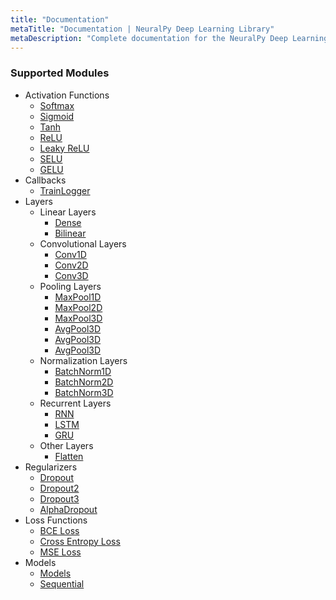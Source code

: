 ```yaml
---
title: "Documentation"
metaTitle: "Documentation | NeuralPy Deep Learning Library"
metaDescription: "Complete documentation for the NeuralPy Deep Learning Library"
---
```


### Supported Modules

- Activation Functions
  - [Softmax](/docs/activation-functions/softmax)
  - [Sigmoid](/docs/activation-functions/sigmoid)
  - [Tanh](/docs/activation-functions/tanh)
  - [ReLU](/docs/activation-functions/relu)
  - [Leaky ReLU](/docs/activation-functions/leaky-relu)
  - [SELU](/docs/activation-functions/selu)
  - [GELU](/docs/activation-functions/gelu)
- Callbacks
  - [TrainLogger](/docs/callbacks/train-logger)
- Layers
  - Linear Layers
    - [Dense](/docs/layers/linear/dense)
    - [Bilinear](/docs/layers/linear/bilinear)
  - Convolutional Layers
    - [Conv1D](/docs/layers/convolutional/conv1d)
    - [Conv2D](/docs/layers/convolutional/conv2d)
    - [Conv3D](/docs/layers/convolutional/conv3d)
  - Pooling Layers
    - [MaxPool1D](/docs/layers/pooling/maxpool1d)
    - [MaxPool2D](/docs/layers/pooling/maxpool2d)
    - [MaxPool3D](/docs/layers/pooling/maxpool3d)
    - [AvgPool3D](/docs/layers/pooling/avgpool3d)
    - [AvgPool3D](/docs/layers/pooling/avgpool3d)
    - [AvgPool3D](/docs/layers/pooling/avgpool3d)
  - Normalization Layers
    - [BatchNorm1D](/docs/layers/normalization/batchnorm1d)
    - [BatchNorm2D](/docs/layers/normalization/batchnorm2d)
    - [BatchNorm3D](/docs/layers/normalization/batchnorm3d)
  - Recurrent Layers
    - [RNN](/docs/layers/recurrent/rnn)
    - [LSTM](/docs/layers/recurrent/lstm)
    - [GRU](/docs/layers/recurrent/gru)
  - Other Layers
    - [Flatten](/docs/layers/other/Flatten)
- Regularizers
  - [Dropout](/docs/regularizers/dropout)
  - [Dropout2](/docs/regularizers/dropout2d)
  - [Dropout3](/docs/regularizers/dropout3d)
  - [AlphaDropout](/docs/regularizers/alpha-dropout)
- Loss Functions
  - [BCE Loss](/docs/loss-functions/bce-loss)
  - [Cross Entropy Loss](/docs/loss-functions/cross-entropy-loss)
  - [MSE Loss](/docs/loss-functions/mse-loss)
- Models
  - [Models](/docs/models/model)
  - [Sequential](/docs/models/sequential)
